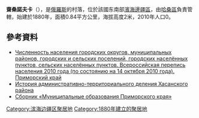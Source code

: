 '''齋桑諾夫卡'''（{{lang-ru|Зайсановка}}），是[[俄羅斯|俄羅斯]]的村落，位於該國东南部[[濱海邊疆區|濱海邊疆區]]，由[[哈桑區|哈桑區]]負責管轄，始建於1880年，面積0.84平方公里，海拔高度2米，2010年人口0。

==參考資料==
*[http://www.primstat.ru/VPN2010/webpages/chislNas.mht Численность населения городских округов, муниципальных районов, городских и сельских поселений, городских населённых пунктов, сельских населённых пунктов. Всероссийская перепись населения 2010 года (по состоянию на 14 октября 2010 года). Приморский край]
*[http://khasan-district.narod.ru/history/history_adm_del.htm История административно-территориального деления Хасанского района]
* [http://www.zspk.gov.ru/municipal/info/sbornik.html Сборник «Муниципальные образования Приморского края»]

{{DEFAULTSORT:Зайсановка}}
[[Category:滨海边疆区聚居地|Category:滨海边疆区聚居地]]
[[Category:1880年建立的聚居地|Category:1880年建立的聚居地]]


{{Russia-geo-stub}}
